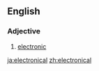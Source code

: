==English==

===Adjective===
{{en-adj|-}}

# {{label|en|rare}} [[electronic]]

[[ja:electronical]]
[[zh:electronical]]